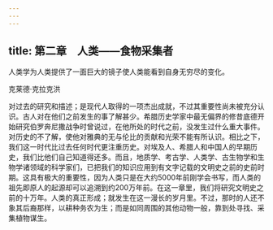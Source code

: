 ```yaml
---
---
---
```

title: 第二章　人类——食物采集者
---



人类学为人类提供了一面巨大的镜子使人类能看到自身无穷尽的变化。

克莱德·克拉克洪

对过去的研究和描述；是现代人取得的一项杰出成就，不过其重要性尚未被充分认识。古人对在他们之前发生的事了解甚少。希腊历史学家中最无偏界的修昔底德开始研究伯罗奔尼撒战争时曾说过，在他所处的时代之前，没发生过什么重大事件。对历史的不了解，使他对雅典的无与伦比的贡献和光荣不能有所认识。相比之下，我们这一时代比过去任何时代更注重历史。对埃及人、希腊人和中国人的早期历史，我们比他们自己知道得还多。而且，地质学、考古学、人类学、古生物学和生物学诸领域的科学家们，已把我们的知识应用到有文字记载的文明史之前的史前时期。这具有极大的重要性，因为人类只是在大约5000年前刚学会书写，而人类的祖先即原人的起源却可以追溯到约200万年前。在这一章里，我们将研究文明史之前的十万年。人类的真正形成；就发生在这一漫长的岁月里。不过，那时的人还不象其后裔那样，以耕种务农为生；而是如同周围的其他动物一般，靠到处寻找、采集植物谋生。